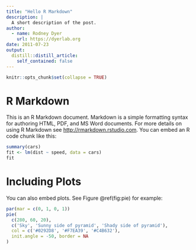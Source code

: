 ```yaml
---
title: "Hello R Markdown"
description: |
  A short description of the post.
author:
  - name: Rodney Dyer
    url: https://dyerlab.org
date: 2011-07-23
output:
  distill::distill_article:
    self_contained: false
---
```






```r
knitr::opts_chunk$set(collapse = TRUE)
```

# R Markdown
This is an R Markdown document. Markdown is a simple formatting syntax for authoring HTML, PDF, and MS Word documents. For more details on using R Markdown see <http://rmarkdown.rstudio.com>.
You can embed an R code chunk like this:

```r
summary(cars)
fit <- lm(dist ~ speed, data = cars)
fit
```
# Including Plots
You can also embed plots. See Figure \@ref(fig:pie) for example:
```r
par(mar = c(0, 1, 0, 1))
pie(
  c(280, 60, 20),
  c('Sky', 'Sunny side of pyramid', 'Shady side of pyramid'),
  col = c('#0292D8', '#F7EA39', '#C4B632'),
  init.angle = -50, border = NA
)
```


 
 
 
